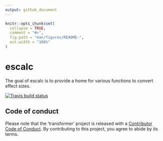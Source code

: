 ```yaml
---
output: github_document
---
```


<!-- README.md is generated from README.Rmd. Please edit that file -->

```r
knitr::opts_chunk$set(
  collapse = TRUE,
  comment = "#>",
  fig.path = "man/figures/README-",
  out.width = "100%"
)
```
# escalc

The goal of escalc is to provide a home for various functions to convert effect sizes.

[![Travis build status](https://travis-ci.org/wviechtb/transformer.svg?branch=master)](https://travis-ci.org/wviechtb/transformer)


## Code of conduct

Please note that the 'transformer' project is released with a [Contributor Code of Conduct](CODE_OF_CONDUCT.md). By contributing to this project, you agree to abide by its terms.